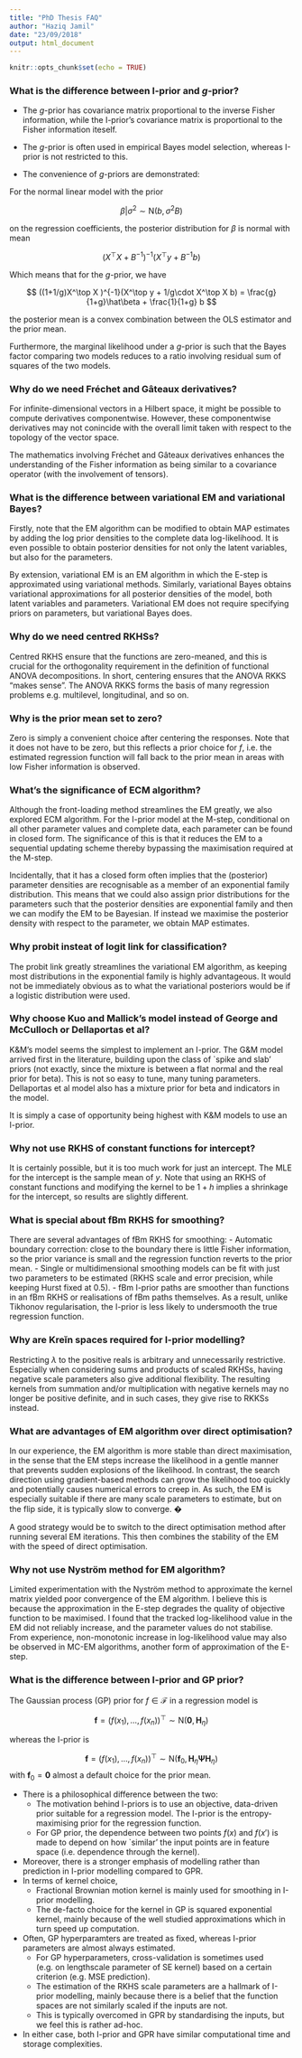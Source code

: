 ```yaml
---
title: "PhD Thesis FAQ"
author: "Haziq Jamil"
date: "23/09/2018"
output: html_document
---
```


```r
knitr::opts_chunk$set(echo = TRUE)
```

### What is the difference between I-prior and $g$-prior?

- The $g$-prior has covariance matrix proportional to the inverse Fisher information, while the I-prior's covariance matrix is proportional to the Fisher information iteself.

- The $g$-prior is often used in empirical Bayes model selection, whereas I-prior is not restricted to this.

- The convenience of $g$-priors are demonstrated:

For the normal linear model with the prior

$$
\beta|\sigma^2 \sim \text{N}(b,\sigma^2 B)
$$

on the regression coefficients, the posterior distribution for $\beta$ is normal with mean

$$
(X^\top X + B^{-1})^{-1}(X^\top y + B^{-1}b)
$$

Which means that for the $g$-prior, we have 

$$
((1+1/g)X^\top X )^{-1}(X^\top y + 1/g\cdot X^\top X b) = \frac{g}{1+g}\hat\beta + \frac{1}{1+g} b
$$

the posterior mean is a convex combination between the OLS estimator and the prior mean.

Furthermore, the marginal likelihood under a $g$-prior is such that the Bayes factor comparing two models reduces to a ratio involving residual sum of squares of the two models.

### Why do we need Fréchet and Gâteaux derivatives?

For infinite-dimensional vectors in a Hilbert space, it might be possible to compute derivatives componentwise.
However, these componentwise derivatives may not conincide with the overall limit taken with respect to the topology of the vector space.

The mathematics involving Fréchet and Gâteaux derivatives enhances the understanding of the Fisher information as being similar to a covariance operator (with the involvement of tensors).

### What is the difference between variational EM and variational Bayes?

Firstly, note that the EM algorithm can be modified to obtain MAP estimates by adding the log prior densities to the complete data log-likelihood.
It is even possible to obtain posterior densities for not only the latent variables, but also for the parameters.

By extension, variational EM is an EM algorithm in which the E-step is approximated using variational methods.
Similarly, variational Bayes obtains variational approximations for all posterior densities of the model, both latent variables and parameters.
Variational EM does not require specifying priors on parameters, but variational Bayes does.

### Why do we need centred RKHSs?

Centred RKHS ensure that the functions are zero-meaned, and this is crucial for the orthogonality requirement in the definition of functional ANOVA decompositions.
In short, centering ensures that the ANOVA RKKS "makes sense".
The ANOVA RKKS forms the basis of many regression problems e.g. multilevel, longitudinal, and so on.

### Why is the prior mean set to zero?

Zero is simply a convenient choice after centering the responses.
Note that it does not have to be zero, but this reflects a prior choice for $f$, i.e. the estimated regression function will fall back to the prior mean in areas with low Fisher information is observed.

### What's the significance of ECM algorithm?

Although the front-loading method streamlines the EM greatly, we also explored ECM algorithm. 
For the I-prior model at the M-step, conditional on all other parameter values and complete data, each parameter can be found in closed form.
The significance of this is that it reduces the EM to a sequential updating scheme thereby bypassing the maximisation required at the M-step.

Incidentally, that it has a closed form often implies that the (posterior) parameter densities are recognisable as a member of an exponential family distribution.
This means that we could also assign prior distributions for the parameters such that the posterior densities are exponential family and then we can modify the EM to be Bayesian.
If instead we maximise the posterior density with respect to the parameter, we obtain MAP estimates.

### Why probit insteat of logit link for classification?

The probit link greatly streamlines the variational EM algorithm, as keeping most distributions in the exponential family is highly advantageous.
It would not be immediately obvious as to what the variational posteriors would be if a logistic distribution were used.

### Why choose Kuo and Mallick's model instead of George and McCulloch or Dellaportas et al?

K&M's model seems the simplest to implement an I-prior.
The G&M model arrived first in the literature, building upon the class of `spike and slab' priors (not exactly, since the mixture is between a flat normal and the real prior for beta).
This is not so easy to tune, many tuning parameters.
Dellaportas et al model also has a mixture prior for beta and indicators in the model.

It is simply a case of opportunity being highest with K&M models to use an I-prior.

### Why not use RKHS of constant functions for intercept?

It is certainly possible, but it is too much work for just an intercept. 
The MLE for the intercept is the sample mean of $y$.
Note that using an RKHS of constant functions and modifying the kernel to be $1+h$ implies a shrinkage for the intercept, so results are slightly different.

### What is special about fBm RKHS for smoothing?

There are several advantages of fBm RKHS for smoothing:
- Automatic boundary correction: close to the boundary there is little Fisher information, so the prior variance is small and the regression function reverts to the prior mean.
- Single or multidimensional smoothing models can be fit with just two parameters to be estimated (RKHS scale and error precision, while keeping Hurst fixed at 0.5).
- fBm I-prior paths are smoother than functions in an fBm RKHS or realisations of fBm paths themselves. As a result, unlike Tikhonov regularisation, the I-prior is less likely to undersmooth the true regression function.

### Why are Kreĭn spaces required for I-prior modelling?

Restricting $\lambda$ to the positive reals is arbitrary and unnecessarily restrictive. Especially when considering sums and products of scaled RKHSs, having negative scale parameters also give additional flexibility. The resulting kernels from summation and/or multiplication with negative kernels may no longer be positive definite, and in such cases, they give rise to RKKSs instead.

### What are advantages of EM algorithm over direct optimisation?

In our experience, the EM algorithm is more stable than direct maximisation, in the sense that the EM steps increase the likelihood in a gentle manner that prevents sudden explosions of the likelihood. In contrast, the search direction using gradient-based methods can grow the likelihood too quickly and potentially causes numerical errors to creep in. As such, the EM is especially suitable if there are many scale parameters to estimate, but on the flip side, it is typically slow to converge. �

A good strategy would be to switch to the direct optimisation method after running several EM iterations. This then combines the stability of the EM with the speed of direct optimisation.

<!-- ### Why do we need to estimate RKHS scale parameters or error precision? -->

<!-- In the simplest case of one covariate and one RKHS scale parameter, the I-prior regression function takes the form (without error) -->

<!-- $$ -->
<!-- y = \alpha + \lambda \sum_{i=1}^n h(x, x_i)w_i -->
<!-- $$ -->

<!-- We see that $\lambda$ acts as a scale parameter to balance the left-hand and right-hand side of the above equation. -->
<!-- The scale of an RKHS may be arbitrary, so must be estimated. -->
<!-- In other words, to assign a value to $\lambda$ implies a complete understanding of the role that $\lambda$ plays to scale the $y$'s and $x$'s, but often this is not the case. -->

<!-- It is tempting to standardise and simply set $\lambda = 1$.  -->

### Why not use Nyström method for EM algorithm?

Limited experimentation with the Nyström method to approximate the kernel matrix yielded poor convergence of the EM algorithm.
I believe this is because the approximation in the E-step degrades the quality of objective function to be maximised.
I found that the tracked log-likelihood value in the EM did not reliably increase, and the parameter values do not stabilise.
From experience, non-monotonic increase in log-likelihood value may also be observed in MC-EM algorithms, another form of approximation of the E-step.

### What is the difference between I-prior and GP prior?

The Gaussian process (GP) prior for $f\in\mathcal F$ in a regression model is

$$
\mathbf f = (f(x_1),\dots,f(x_n))^\top \sim \text{N}(\mathbf 0, \mathbf H_\eta)
$$

whereas the I-prior is

$$
\mathbf f = (f(x_1),\dots,f(x_n))^\top \sim \text{N}(\mathbf f_0, \mathbf H_\eta\boldsymbol\Psi\mathbf H_\eta)
$$
with $\mathbf f_0 = \mathbf 0$ almost a default choice for the prior mean.

- There is a philosophical difference between the two:
    - The motivation behind I-priors is to use an objective, data-driven prior suitable for a regression model. The I-prior is the entropy-maximising prior for the regression function.
    - For GP prior, the dependence between two points $f(x)$ and $f(x')$ is made to depend on how `similar' the input points are in feature space (i.e. dependence through the kernel).
- Moreover, there is a stronger emphasis of modelling rather than prediction in I-prior modelling compared to GPR.
- In terms of kernel choice,
    - Fractional Brownian motion kernel is mainly used for smoothing in I-prior modelling.
    - The de-facto choice for the kernel in GP is squared exponential kernel, mainly because of the well studied approximations which in turn speed up computation.
- Often, GP hyperparamters are treated as fixed, whereas I-prior parameters are almost always estimated.
    - For GP hyperparameters, cross-validation is sometimes used (e.g. on lengthscale parameter of SE kernel) based on a certain criterion (e.g. MSE prediction).
    - The estimation of the RKHS scale parameters are a hallmark of I-prior modelling, mainly because there is a belief that the function spaces are not similarly scaled if the inputs are not.
    - This is typically overcomed in GPR by standardising the inputs, but we feel this is rather ad-hoc.
- In either case, both I-prior and GPR have similar computational time and storage complexities.






